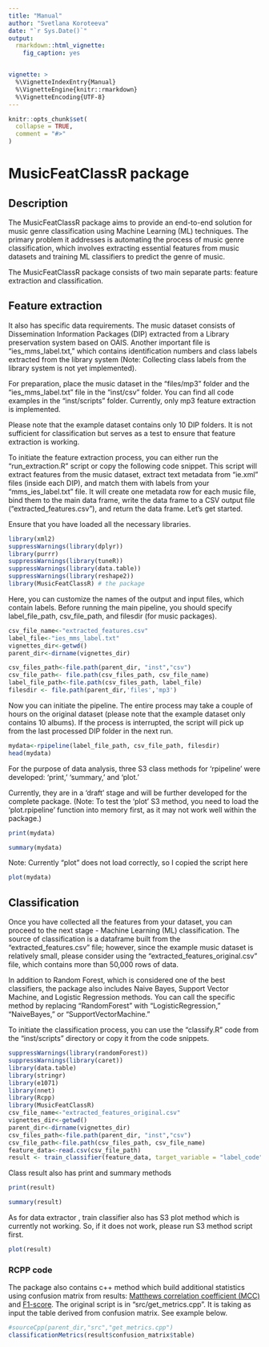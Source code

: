 ---
title: "Manual"
author: "Svetlana Koroteeva"
date: "`r Sys.Date()`"
output: 
  rmarkdown::html_vignette:
    fig_caption: yes


vignette: >
  %\VignetteIndexEntry{Manual}
  %\VignetteEngine{knitr::rmarkdown}
  %\VignetteEncoding{UTF-8}
---

```{r setup, include = FALSE}
knitr::opts_chunk$set(
  collapse = TRUE,
  comment = "#>"
)
```
# MusicFeatClassR package

## Description

The MusicFeatClassR package aims to provide an end-to-end solution for music genre classification using Machine Learning (ML) techniques. The primary problem it addresses is automating the process of music genre classification, which involves extracting essential features from music datasets and training ML classifiers to predict the genre of music.

The MusicFeatClassR package consists of two main separate parts: feature extraction and classification. 

## Feature extraction

It also has specific data requirements. The music dataset consists of Dissemination Information Packages (DIP) extracted from a Library preservation system based on OAIS. Another important file is "ies_mms_label.txt," which contains identification numbers and class labels extracted from the library system (Note: Collecting class labels from the library system is not yet implemented).

For preparation, place the music dataset in the "files/mp3" folder and the "ies_mms_label.txt" file in the "inst/csv" folder. You can find all code examples in the "inst/scripts" folder. Currently, only mp3 feature extraction is implemented.

Please note that the example dataset contains only 10 DIP folders. It is not sufficient for classification but serves as a test to ensure that feature extraction is working.

To initiate the feature extraction process, you can either run the "run_extraction.R" script or copy the following code snippet. This script will extract features from the music dataset, extract text metadata from "ie.xml" files (inside each DIP), and match them with labels from your "mms_ies_label.txt" file. It will create one metadata row for each music file, bind them to the main data frame, write the data frame to a CSV output file ("extracted_features.csv"), and return the data frame. Let's get started.

Ensure that you have loaded all the necessary libraries.

```{r}
library(xml2)
suppressWarnings(library(dplyr))
library(purrr)
suppressWarnings(library(tuneR))
suppressWarnings(library(data.table))
suppressWarnings(library(reshape2))
library(MusicFeatClassR) # the package

```

Here, you can customize the names of the output and input files, which contain labels. Before running the main pipeline, you should specify label_file_path, csv_file_path, and filesdir (for music packages).

```{r}
csv_file_name<-"extracted_features.csv"
label_file<-"ies_mms_label.txt"
vignettes_dir<-getwd()
parent_dir<-dirname(vignettes_dir)

csv_files_path<-file.path(parent_dir, "inst","csv")
csv_file_path<- file.path(csv_files_path, csv_file_name)
label_file_path<-file.path(csv_files_path, label_file)
filesdir <- file.path(parent_dir,'files','mp3')
```

Now you can initiate the pipeline. The entire process may take a couple of hours on the original dataset (please note that the example dataset only contains 10 albums). If the process is interrupted, the script will pick up from the last processed DIP folder in the next run.

```{r}
mydata<-rpipeline(label_file_path, csv_file_path, filesdir)
head(mydata)

```
For the purpose of data analysis, three S3 class methods for 'rpipeline' were developed: 'print,' 'summary,' and 'plot.'

Currently, they are in a 'draft' stage and will be further developed for the complete package. (Note: To test the 'plot' S3 method, you need to load the 'plot.rpipeline' function into memory first, as it may not work well within the package.)

```{r}

print(mydata)

```

```{r}

summary(mydata)

```
Note: Currently "plot" does not load correctly, so I copied the script here
```{r}

plot(mydata)

```

## Classification
 
Once you have collected all the features from your dataset, you can proceed to the next stage - Machine Learning (ML) classification. The source of classification is a dataframe built from the "extracted_features.csv" file; however, since the example music dataset is relatively small, please consider using the "extracted_features_original.csv" file, which contains more than 50,000 rows of data.

In addition to Random Forest, which is considered one of the best classifiers, the package also includes Naive Bayes, Support Vector Machine, and Logistic Regression methods. You can call the specific method by replacing "RandomForest" with "LogisticRegression," "NaiveBayes," or "SupportVectorMachine."

To initiate the classification process, you can use the "classify.R" code from the "inst/scripts" directory or copy it from the code snippets.
```{r}
suppressWarnings(library(randomForest))
suppressWarnings(library(caret))
library(data.table)
library(stringr)
library(e1071)
library(nnet)
library(Rcpp)
library(MusicFeatClassR)
csv_file_name<-"extracted_features_original.csv"
vignettes_dir<-getwd()
parent_dir<-dirname(vignettes_dir)
csv_files_path<-file.path(parent_dir, "inst","csv")
csv_file_path<-file.path(csv_files_path, csv_file_name)
feature_data<-read.csv(csv_file_path)
result <- train_classifier(feature_data, target_variable = "label_code",classif = "RandomForest")

```

Class result also has print and summary methods
```{r}

print(result)

```
```{r}
summary(result)
```

As for data extractor , train classifier also has S3 plot method which is currently not working. So, if it does not work, please run S3 method script first.

```{r}

plot(result)

```
### RCPP code

The package also contains c++ method which build additional statistics using confusion matrix from results: [Matthews correlation coefficient (MCC)](https://en.wikipedia.org/wiki/Phi_coefficient) and [F1-score](https://en.wikipedia.org/wiki/F-score). The original script is in "src/get_metrics.cpp". It is taking as input the table derived from confusion matrix. See example below.


```{r}

#sourceCpp(parent_dir,"src","get_metrics.cpp")
classificationMetrics(result$confusion_matrix$table)

```
